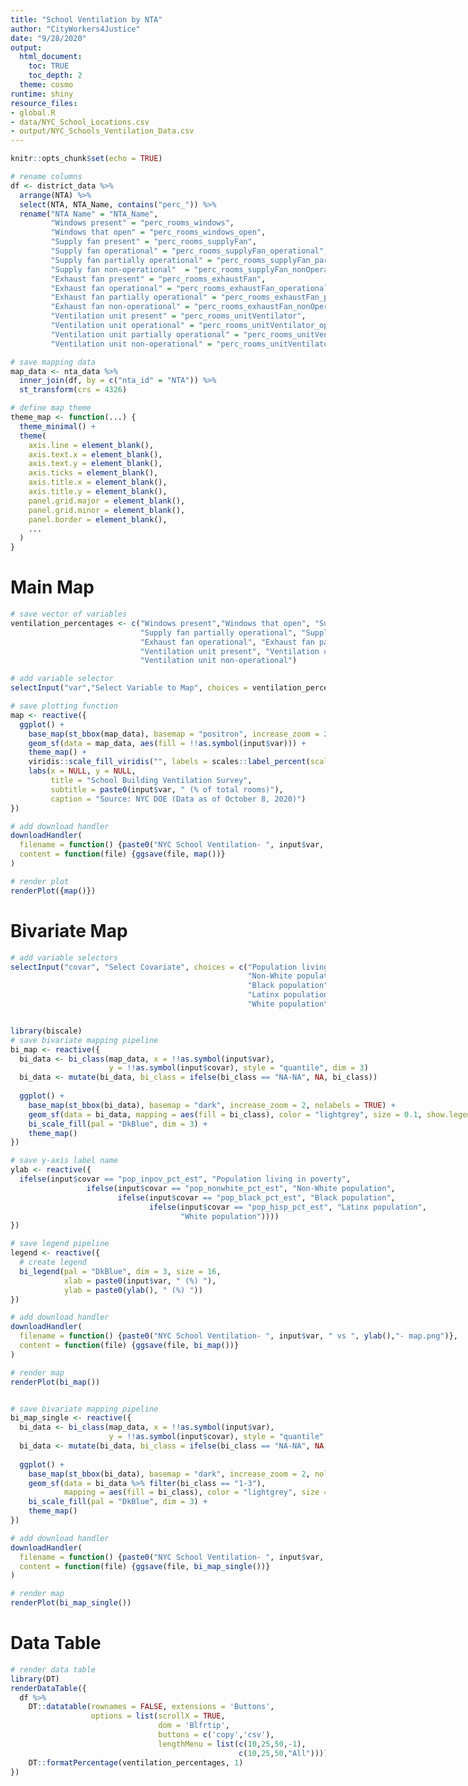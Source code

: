 ```yaml
---
title: "School Ventilation by NTA"
author: "CityWorkers4Justice"
date: "9/28/2020"
output:
  html_document: 
    toc: TRUE
    toc_depth: 2
  theme: cosmo
runtime: shiny
resource_files:
- global.R
- data/NYC_School_Locations.csv
- output/NYC_Schools_Ventilation_Data.csv
---
```


```r
knitr::opts_chunk$set(echo = TRUE)
```

```r
# rename columns
df <- district_data %>%
  arrange(NTA) %>%
  select(NTA, NTA_Name, contains("perc_")) %>%
  rename("NTA Name" = "NTA_Name",
         "Windows present" = "perc_rooms_windows",
         "Windows that open" = "perc_rooms_windows_open",
         "Supply fan present" = "perc_rooms_supplyFan",
         "Supply fan operational" = "perc_rooms_supplyFan_operational",
         "Supply fan partially operational" = "perc_rooms_supplyFan_partOperational",
         "Supply fan non-operational"  = "perc_rooms_supplyFan_nonOperational",
         "Exhaust fan present" = "perc_rooms_exhaustFan",
         "Exhaust fan operational" = "perc_rooms_exhaustFan_operational",
         "Exhaust fan partially operational" = "perc_rooms_exhaustFan_partOperational",
         "Exhaust fan non-operational" = "perc_rooms_exhaustFan_nonOperational",
         "Ventilation unit present" = "perc_rooms_unitVentilator",
         "Ventilation unit operational" = "perc_rooms_unitVentilator_operational",
         "Ventilation unit partially operational" = "perc_rooms_unitVentilator_partOperational",
         "Ventilation unit non-operational" = "perc_rooms_unitVentilator_nonOperational")

# save mapping data
map_data <- nta_data %>%
  inner_join(df, by = c("nta_id" = "NTA")) %>%
  st_transform(crs = 4326)

# define map theme
theme_map <- function(...) {
  theme_minimal() +
  theme(
    axis.line = element_blank(),
    axis.text.x = element_blank(),
    axis.text.y = element_blank(),
    axis.ticks = element_blank(),
    axis.title.x = element_blank(),
    axis.title.y = element_blank(),
    panel.grid.major = element_blank(),
    panel.grid.minor = element_blank(),
    panel.border = element_blank(),
    ...
  )
}
```

# Main Map

```r
# save vector of variables
ventilation_percentages <- c("Windows present","Windows that open", "Supply fan present", "Supply fan operational", 
                             "Supply fan partially operational", "Supply fan non-operational", "Exhaust fan present",
                             "Exhaust fan operational", "Exhaust fan partially operational", "Exhaust fan non-operational", 
                             "Ventilation unit present", "Ventilation unit operational","Ventilation unit partially operational",
                             "Ventilation unit non-operational")

# add variable selector
selectInput("var","Select Variable to Map", choices = ventilation_percentages)

# save plotting function
map <- reactive({
  ggplot() +
    base_map(st_bbox(map_data), basemap = "positron", increase_zoom = 2, nolabels = TRUE) +
    geom_sf(data = map_data, aes(fill = !!as.symbol(input$var))) +
    theme_map() +
    viridis::scale_fill_viridis("", labels = scales::label_percent(scale = 100), alpha = 0.8) +
    labs(x = NULL, y = NULL, 
         title = "School Building Ventilation Survey", 
         subtitle = paste0(input$var, " (% of total rooms)"),
         caption = "Source: NYC DOE (Data as of October 8, 2020)")
})

# add download handler
downloadHandler(
  filename = function() {paste0("NYC School Ventilation- ", input$var, ".png")},
  content = function(file) {ggsave(file, map())}
)

# render plot
renderPlot({map()})
```

# Bivariate Map

```r
# add variable selectors
selectInput("covar", "Select Covariate", choices = c("Population living in poverty" = "pop_inpov_pct_est",
                                                     "Non-White population" = "pop_nonwhite_pct_est",
                                                     "Black population" = "pop_black_pct_est",
                                                     "Latinx population" = "pop_hisp_pct_est",
                                                     "White population" = "pop_white_pct_est"))
```

:::: {style="display: grid; grid-template-columns: 1fr 1fr; grid-column-gap: 10px;"}

::: {}

```r
library(biscale)
# save bivariate mapping pipeline
bi_map <- reactive({
  bi_data <- bi_class(map_data, x = !!as.symbol(input$var), 
                      y = !!as.symbol(input$covar), style = "quantile", dim = 3)
  bi_data <- mutate(bi_data, bi_class = ifelse(bi_class == "NA-NA", NA, bi_class))
  
  ggplot() +
    base_map(st_bbox(bi_data), basemap = "dark", increase_zoom = 2, nolabels = TRUE) +
    geom_sf(data = bi_data, mapping = aes(fill = bi_class), color = "lightgrey", size = 0.1, show.legend = FALSE) +
    bi_scale_fill(pal = "DkBlue", dim = 3) +
    theme_map()
})

# save y-axis label name
ylab <- reactive({
  ifelse(input$covar == "pop_inpov_pct_est", "Population living in poverty",
                 ifelse(input$covar == "pop_nonwhite_pct_est", "Non-White population",
                        ifelse(input$covar == "pop_black_pct_est", "Black population",
                               ifelse(input$covar == "pop_hisp_pct_est", "Latinx population",
                                      "White population"))))
})

# save legend pipeline
legend <- reactive({
  # create legend
  bi_legend(pal = "DkBlue", dim = 3, size = 16,
            xlab = paste0(input$var, " (%) "),
            ylab = paste0(ylab(), " (%) "))
})

# add download handler
downloadHandler(
  filename = function() {paste0("NYC School Ventilation- ", input$var, " vs ", ylab(),"- map.png")},
  content = function(file) {ggsave(file, bi_map())}
)

# render map
renderPlot(bi_map())
```

:::

::: {}

```r
# add download handler
downloadHandler(
  filename = function() {paste0("NYC School Ventilation- ", input$var, " vs ", ylab(),"- legend.png")},
  content = function(file) {ggsave(file, legend())}
)

# render legend
renderPlot(legend())
```

:::

::::

```r
# save bivariate mapping pipeline
bi_map_single <- reactive({
  bi_data <- bi_class(map_data, x = !!as.symbol(input$var), 
                      y = !!as.symbol(input$covar), style = "quantile", dim = 3)
  bi_data <- mutate(bi_data, bi_class = ifelse(bi_class == "NA-NA", NA, bi_class))
  
  ggplot() +
    base_map(st_bbox(bi_data), basemap = "dark", increase_zoom = 2, nolabels = TRUE) +
    geom_sf(data = bi_data %>% filter(bi_class == "1-3"), 
            mapping = aes(fill = bi_class), color = "lightgrey", size = 0.1, show.legend = FALSE) +
    bi_scale_fill(pal = "DkBlue", dim = 3) +
    theme_map()
})

# add download handler
downloadHandler(
  filename = function() {paste0("NYC School Ventilation- ", input$var, " vs ", ylab(),"- filtered map.png")},
  content = function(file) {ggsave(file, bi_map_single())}
)

# render map
renderPlot(bi_map_single())
```


# Data Table

```r
# render data table
library(DT)
renderDataTable({
  df %>%
    DT::datatable(rownames = FALSE, extensions = 'Buttons',
                  options = list(scrollX = TRUE,
                                 dom = 'Blfrtip',
                                 buttons = c('copy','csv'),
                                 lengthMenu = list(c(10,25,50,-1),
                                                   c(10,25,50,"All")))) %>%
    DT::formatPercentage(ventilation_percentages, 1)
})
```

